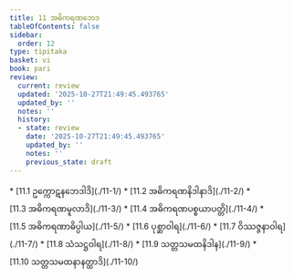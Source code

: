 ```yaml
---
title: 11 အဓိကရဏဘေဒ
tableOfContents: false
sidebar:
  order: 12
type: tipitaka
basket: vi
book: pari
review:
  current: review
  updated: '2025-10-27T21:49:45.493765'
  updated_by: ''
  notes: ''
  history:
  - state: review
    date: '2025-10-27T21:49:45.493765'
    updated_by: ''
    notes: ''
    previous_state: draft
---
```



<ReviewStatus review={frontmatter.review} showDetails={true} />

<HypothesisAnnotation frontmatter={frontmatter} />

<DynamicBreadcrumb />



<TableOfContents book="pari" section="11">
* [11.1 ဥက္ကောဋနဘေဒါဒိ](./11-1/)
* [11.2 အဓိကရဏနိဒါနာဒိ](./11-2/)
* [11.3 အဓိကရဏမူလာဒိ](./11-3/)
* [11.4 အဓိကရဏပစ္စယာပတ္တိ](./11-4/)
* [11.5 အဓိကရဏာဓိပ္ပါယ](./11-5/)
* [11.6 ပုစ္ဆာဝါရ](./11-6/)
* [11.7 ဝိဿဇ္ဇနာဝါရ](./11-7/)
* [11.8 သံသဋ္ဌဝါရ](./11-8/)
* [11.9 သတ္တသမထနိဒါန](./11-9/)
* [11.10 သတ္တသမထနာနတ္ထာဒိ](./11-10/)
</TableOfContents>